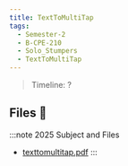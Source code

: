 ```yaml
---
title: TextToMultiTap
tags:
  - Semester-2
  - B-CPE-210
  - Solo_Stumpers
  - TextToMultiTap
---
```

> Timeline: ?


## Files 📂

:::note 2025 Subject and Files
- [texttomultitap.pdf](https://github.com/Studio-17/Epitech-Subjects/raw/main/Semester-2/B-CPE-210/Solo_Stumpers/TextToMultiTap/texttomultitap.pdf)
:::

